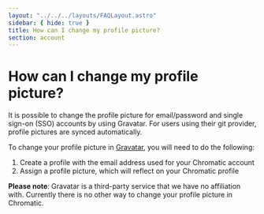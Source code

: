 ```yaml
---
layout: "../../../layouts/FAQLayout.astro"
sidebar: { hide: true }
title: How can I change my profile picture?
section: account
---
```


# How can I change my profile picture?

It is possible to change the profile picture for email/password and single sign-on (SSO) accounts by using Gravatar. For users using their git provider, profile pictures are synced automatically.

To change your profile picture in [Gravatar](https://gravatar.com/), you will need to do the following:
1. Create a profile with the email address used for your Chromatic account
2. Assign a profile picture, which will reflect on your Chromatic profile

**Please note**: Gravatar is a third-party service that we have no affiliation with. Currently there is no other way to change your profile picture in Chromatic.
